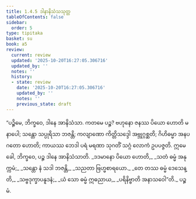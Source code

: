 ```yaml
---
title: 1.4.5 ဒါနာနိသံသသုတ္တ
tableOfContents: false
sidebar:
  order: 5
type: tipitaka
basket: su
book: a5
review:
  current: review
  updated: '2025-10-20T16:27:05.306716'
  updated_by: ''
  notes: ''
  history:
  - state: review
    date: '2025-10-20T16:27:05.306716'
    updated_by: ''
    notes: ''
    previous_state: draft
---
```



<DynamicBreadcrumb />


<ReviewStatus review={frontmatter.review} showDetails={true} />

<HypothesisAnnotation frontmatter={frontmatter} />

<Division number="35" book="a5" e="ch" v="16" p="34">

<Paragraph number="183" book="a5">
“ပဉ္စိမေ, ဘိက္ခဝေ, ဒါနေ အာနိသံသာ. ကတမေ ပဉ္စ? ဗဟုနော ဇနဿ ပိယော ဟောတိ မနာပေါ; သန္တော သပ္ပုရိသာ ဘဇန္တိ; ကလျာဏော ကိတ္တိသဒ္ဒေါ အဗ္ဘုဂ္ဂစ္ဆတိ; ဂိဟိဓမ္မာ အနပဂတော ဟောတိ; ကာယဿ ဘေဒါ ပရံ မရဏာ သုဂတိံ သဂ္ဂံ လောကံ ဥပပဇ္ဇတိ. ဣမေ ခေါ, ဘိက္ခဝေ, ပဉ္စ ဒါနေ အာနိသံသာတိ.
</Paragraph>

<Paragraph number="184" type="verses" book="a5">
_ဒဒမာနော ပိယော ဟောတိ,_  
_သတံ ဓမ္မံ အနုက္ကမံ;_  
_သန္တော နံ သဒါ ဘဇန္တိ,_  
_သညတာ ဗြဟ္မစာရယော._  

</Paragraph>

<Paragraph number="185" type="verses" book="a5">
_တေ တဿ ဓမ္မံ ဒေသေန္တိ,_  
_သဗ္ဗဒုက္ခာပနူဒနံ;_  
_ယံ သော ဓမ္မံ ဣဓညာယ,_  
_ပရိနိဗ္ဗာတိ အနာသဝေါ”တိ._  


</Paragraph>
</Division>

<Paragraph number="186" type="center" book="a5">
ပဉ္စမံ.
</Paragraph>